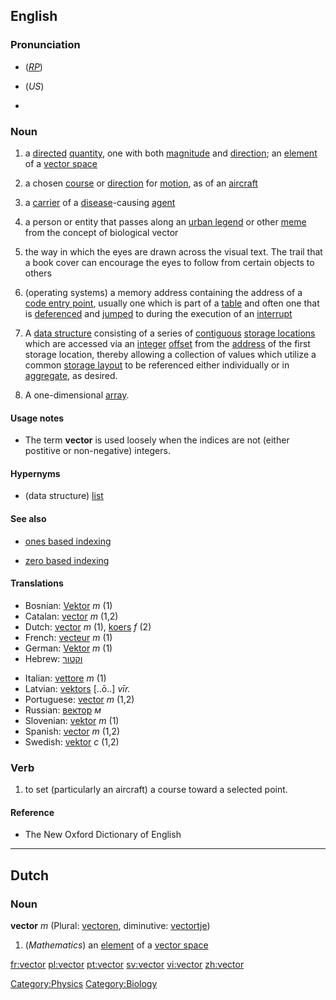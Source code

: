 ==English==

===Pronunciation===
*{{IPA|/ˈvɛktə/}} (''[[RP]]'')
*{{IPA|/ˈvɛktɚ/}} (''US'')
*{{audio|en-us-vector.ogg|Audio (US)}}

===Noun===
{{en-noun-reg}}

# {{mathematics}} a [[directed]] [[quantity]], one with both [[magnitude]] and [[direction]]; an [[element]] of a [[vector space]]
# {{cattag|aviation}} a chosen [[course]] or [[direction]] for [[motion]], as of an [[aircraft]]
# {{medicine}} a [[carrier]] of a [[disease]]-causing [[agent]]
# {{sociology}} a person or entity that passes along an [[urban legend]] or other [[meme]] from the concept of biological vector
# the way in which the eyes are drawn across the visual text. The trail that a book cover can encourage the eyes to follow from certain objects to others
# {{computing}} (operating systems) a memory address containing the address of a [[code entry point]], usually one which is part of a [[table]] and often one that is [[dereference|deferenced]] and [[jump|jumped]] to during the execution of an [[interrupt]]
# {{complang}} A [[data structure]] consisting of a series of [[contiguous]] [[storage location|storage locations]] which are accessed via an [[integer]] [[offset]] from the [[address]] of the first storage location, thereby allowing a collection of values which utilize a common [[storage layout]] to be referenced either individually or in [[aggregate]], as desired.
# {{complang}} A one-dimensional [[array]].

====Usage notes====
* {{complang}} The term '''vector''' is used loosely when the indices are not (either postitive or non-negative) integers.

====Hypernyms====

* {{complang}} (data structure) [[list]]

====See also====

* {{computing}} [[ones based indexing]]
* {{computing}} [[zero based indexing]]

====Translations====
{{rfc-trans}}
{{top}}
*Bosnian: [[Vektor]] ''m'' (1)
*Catalan: [[vector]] ''m'' (1,2)
*Dutch: [[vector]] ''m'' (1), [[koers]] ''f'' (2)
*French: [[vecteur]] ''m'' (1)
*German: [[Vektor]] ''m'' (1)
*Hebrew: [[:he:וקטור|וקטור]]
{{mid}}
*Italian: [[vettore]] ''m'' (1)
*Latvian: [[vektors]] [..ō..] ''vīr.'' 
*Portuguese: [[vector]] ''m'' (1,2)
*Russian: [[вектор]] ''м''
*Slovenian: [[vektor]] ''m'' (1)
*Spanish: [[vector]] ''m'' (1,2)
*Swedish: [[vektor]] ''c'' (1,2)
{{bottom}}

===Verb===
{{en-infl-reg-consonant|vector||}}

# to set (particularly an aircraft) a course toward a selected point.

====Reference====
*The New Oxford Dictionary of English

----

==Dutch==
===Noun===
'''vector''' ''m'' (Plural: [[vectoren]], diminutive: [[vectortje]])

#(''Mathematics'') an [[element]] of a [[vector space]]

[[Category:Physics]]
[[Category:Biology]] <!--definitions in this area need to be added yet-->

[[fr:vector]]
[[pl:vector]]
[[pt:vector]]
[[sv:vector]]
[[vi:vector]]
[[zh:vector]]